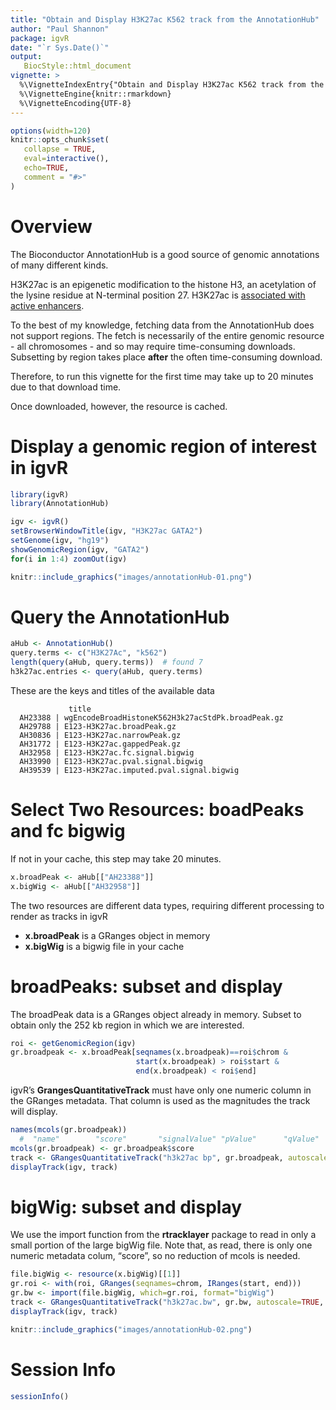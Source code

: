 ```yaml
---
title: "Obtain and Display H3K27ac K562 track from the AnnotationHub"
author: "Paul Shannon"
package: igvR
date: "`r Sys.Date()`"
output:
   BiocStyle::html_document
vignette: >
  %\VignetteIndexEntry{"Obtain and Display H3K27ac K562 track from the AnnotationHub")
  %\VignetteEngine{knitr::rmarkdown}
  %\VignetteEncoding{UTF-8}
---
```


<style>
.main-container { width: 1000px; max-width:2800px;}
</style>


```r
options(width=120)
knitr::opts_chunk$set(
   collapse = TRUE,
   eval=interactive(),
   echo=TRUE,
   comment = "#>"
)
```


# Overview

The Bioconductor AnnotationHub is a good source of genomic annotations of many different kinds.

H3K27ac is an epigenetic modification to the histone H3, an acetylation of the lysine
residue at N-terminal position 27. H3K27ac is [associated with active enhancers](https://www.pnas.org/doi/10.1073/pnas.1016071107).


To the best of my knowledge, fetching data from the AnnotationHub does not support
regions.   The fetch is necessarily of the entire genomic resource - all chromosomes -
and so may require time-consuming downloads.  Subsetting by region takes place **after**
the often time-consuming download.

Therefore, to run this vignette for the first time may take up to 20 minutes due to that download time.

Once downloaded, however, the resource is cached.

# Display a genomic region of interest in igvR

```r
library(igvR)
library(AnnotationHub)

igv <- igvR()
setBrowserWindowTitle(igv, "H3K27ac GATA2")
setGenome(igv, "hg19")
showGenomicRegion(igv, "GATA2")
for(i in 1:4) zoomOut(igv)
```

```r
knitr::include_graphics("images/annotationHub-01.png")
```


# Query the AnnotationHub
```r
aHub <- AnnotationHub()
query.terms <- c("H3K27Ac", "k562")
length(query(aHub, query.terms))  # found 7
h3k27ac.entries <- query(aHub, query.terms)
```
These are the keys and titles of the available data

```
             title
  AH23388 | wgEncodeBroadHistoneK562H3k27acStdPk.broadPeak.gz
  AH29788 | E123-H3K27ac.broadPeak.gz
  AH30836 | E123-H3K27ac.narrowPeak.gz
  AH31772 | E123-H3K27ac.gappedPeak.gz
  AH32958 | E123-H3K27ac.fc.signal.bigwig
  AH33990 | E123-H3K27ac.pval.signal.bigwig
  AH39539 | E123-H3K27ac.imputed.pval.signal.bigwig
```

# Select Two Resources:  boadPeaks and fc bigwig
If not in your cache, this step may take 20 minutes.

```r
x.broadPeak <- aHub[["AH23388"]]
x.bigWig <- aHub[["AH32958"]]
```
The two resources are different data types, requiring different processing
to render as tracks in igvR

- **x.broadPeak** is a GRanges object in memory
- **x.bigWig** is a bigwig file in your cache


# broadPeaks: subset and display

The broadPeak data is a GRanges object already in memory.  Subset to obtain
only the 252 kb region in which we are interested.

```r
roi <- getGenomicRegion(igv)
gr.broadpeak <- x.broadPeak[seqnames(x.broadpeak)==roi$chrom &
                            start(x.broadpeak) > roi$start &
                            end(x.broadpeak) < roi$end]
```
igvR's **GrangesQuantitativeTrack** must have only one numeric column in the GRanges metadata.
That column is used as the magnitudes the track will display.

```r
names(mcols(gr.broadpeak))
  #  "name"        "score"       "signalValue" "pValue"      "qValue"
mcols(gr.broadpeak) <- gr.broadpeak$score
track <- GRangesQuantitativeTrack("h3k27ac bp", gr.broadpeak, autoscale=TRUE, color="brown")
displayTrack(igv, track)
```

# bigWig: subset and display
We use the import function from the **rtracklayer** package to read in only a small portion
of the large bigWig file.  Note that, as read, there is only one numeric metadata colum, "score",
so no reduction of mcols is needed.

```r

file.bigWig <- resource(x.bigWig)[[1]]
gr.roi <- with(roi, GRanges(seqnames=chrom, IRanges(start, end)))
gr.bw <- import(file.bigWig, which=gr.roi, format="bigWig")
track <- GRangesQuantitativeTrack("h3k27ac.bw", gr.bw, autoscale=TRUE, color="gray")
displayTrack(igv, track)

```

```r
knitr::include_graphics("images/annotationHub-02.png")
```


# Session Info

```r
sessionInfo()
```
